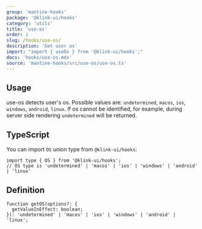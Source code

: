 ```yaml
---
group: 'mantine-hooks'
package: '@klink-ui/hooks'
category: 'utils'
title: 'use-os'
order: 1
slug: /hooks/use-os/
description: 'Get user os'
import: "import { useOs } from '@klink-ui/hooks';"
docs: 'hooks/use-os.mdx'
source: 'mantine-hooks/src/use-os/use-os.ts'
---
```



## Usage

use-os detects user's os. Possible values are: `undetermined`, `macos`, `ios`, `windows`, `android`, `linux`.
If os cannot be identified, for example, during server side rendering `undetermined` will be returned.

<Demo data={HooksDemos.useOsDemo} />

## TypeScript

You can import `OS` union type from `@klink-ui/hooks`:

```tsx
import type { OS } from '@klink-ui/hooks';
// OS type is 'undetermined' | 'macos' | 'ios' | 'windows' | 'android' | 'linux'
```

## Definition

```tsx
function getOS(options?: {
  getValueInEffect: boolean;
}): 'undetermined' | 'macos' | 'ios' | 'windows' | 'android' | 'linux';
```
